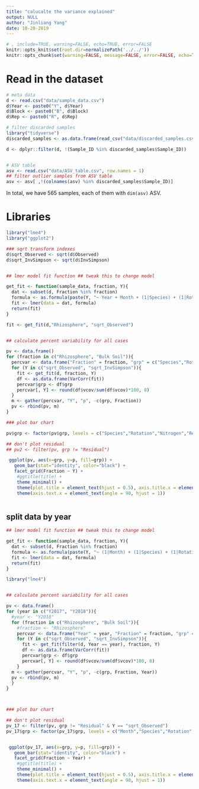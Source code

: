 ```yaml
---
title: "calucalte the variance explained"
output: NULL
author: "Jinliang Yang"
date: 10-20-2019
---
```


```r
# , include=TRUE, warning=FALSE, echo=TRUE, error=FALSE
knitr::opts_knit$set(root.dir=normalizePath('../../'))
knitr::opts_chunk$set(warning=FALSE, message=FALSE, error=FALSE, echo=TRUE)
```

# Read in the dataset

```r
# meta data
d <- read.csv("data/sample_data.csv")
d$Year <- paste0("Y", d$Year)
d$Block <- paste0("B", d$Block)
d$Rep <- paste0("R", d$Rep)

# filter discarded samples
library("tidyverse")
discarded_samples <- as.data.frame(read_csv("data/discarded_samples.csv"))

d <- dplyr::filter(d, !(Sample_ID %in% discarded_samples$Sample_ID))


# ASV table
asv <- read.csv("data/ASV_table.csv", row.names = 1)
## filter outlier samples from ASV table
asv <- asv[ ,!(colnames(asv) %in% discarded_samples$Sample_ID)]


```

In total, we have 565 samples, each of them with `dim(asv)` ASV.


# Libraries

```r
library("lme4")
library("ggplot2")

```



```r

### sqrt transform indexes
d$sqrt_Observed <- sqrt(d$Observed)
d$sqrt_InvSimpson <- sqrt(d$InvSimpson)


## lmer model fit function ## tweak this to change model

get_fit <- function(sample_data, fraction, Y){
  dat <- subset(d, Fraction %in% fraction)
  formula <- as.formula(paste(Y, "~ Year + Month + (1|Species) + (1|Rotation) + (1|Nitrogen)  + Block + (1|Rep)"))
  fit <- lmer(data = dat, formula)
  return(fit)
}

fit <- get_fit(d,"Rhizosphere", "sqrt_Observed")


## calculate percent variability for all cases

pv <- data.frame()
for (fraction in c("Rhizosphere", "Bulk Soil")){
  percvar <- data.frame("Fraction" = fraction, "grp" = c("Species","Rotation","Nitrogen","Rep","Residual"))
  for (Y in c("sqrt_Observed", "sqrt_InvSimpson")){
    fit <- get_fit(d, fraction, Y)
    df <- as.data.frame(VarCorr(fit))
    percvar$grp <- df$grp
    percvar[, Y] <- round(df$vcov/sum(df$vcov)*100, 8)
  }
  m <- gather(percvar, "Y", "p", -c(grp, Fraction))
  pv <- rbind(pv, m)
}

### plot bar chart

pv$grp <- factor(pv$grp, levels = c("Species","Rotation","Nitrogen","Rep","Residual"))

## don't plot residual
## pv2 <- filter(pv, grp != "Residual")

 ggplot(pv, aes(x=grp, y=p, fill=grp)) +
   geom_bar(stat="identity", color="black") +
   facet_grid(Fraction ~ Y) +
    #ggtitle(title) +
    theme_minimal() +
    theme(plot.title = element_text(hjust = 0.5), axis.title.x = element_blank()) +
    theme(axis.text.x = element_text(angle = 90, hjust = 1))



```





## split data by year

```r



## lmer model fit function ## tweak this to change model

get_fit <- function(sample_data, fraction, Y){
  dat <- subset(d, Fraction %in% fraction)
  formula <- as.formula(paste(Y, "~ (1|Month) + (1|Species) + (1|Rotation) + (1|Nitrogen)  + (1|Block) + (1|Rep)"))
  fit <- lmer(data = dat, formula)
  return(fit)
}

library("lme4")


## calculate percent variability for all cases

pv <- data.frame()
for (year in c("Y2017", "Y2018")){
  #year <- "Y2018"
  for (fraction in c("Rhizosphere", "Bulk Soil")){
    #fraction <- "Rhizosphere"
    percvar <- data.frame("Year" = year, "Fraction" = fraction, "grp" = c("Month","Species","Rotation","Nitrogen","Block","Rep","Residual"))
    for (Y in c("sqrt_Observed", "sqrt_InvSimpson")){
      fit <- get_fit(filter(d, Year == year), fraction, Y)
      df <- as.data.frame(VarCorr(fit))
      percvar$grp <- df$grp
      percvar[, Y] <- round(df$vcov/sum(df$vcov)*100, 8)
    }
  m <- gather(percvar, "Y", "p", -c(grp, Fraction, Year))
  pv <- rbind(pv, m)
  }
}



### plot bar chart

## don't plot residual
pv_17 <- filter(pv, grp != "Residual" & Y == "sqrt_Observed")
pv_17$grp <- factor(pv_17$grp, levels = c("Month","Species","Rotation","Nitrogen","Block","Rep","Residual"))


 ggplot(pv_17, aes(x=grp, y=p, fill=grp)) +
   geom_bar(stat="identity", color="black") +
   facet_grid(Fraction ~ Year) +
    #ggtitle(title) +
    theme_minimal() +
    theme(plot.title = element_text(hjust = 0.5), axis.title.x = element_blank()) +
    theme(axis.text.x = element_text(angle = 90, hjust = 1))



```











